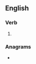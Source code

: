 ==English==

===Verb===
{{head|en|verb form}}

# {{en-past of|stabilise}}

===Anagrams===
* {{anagrams|en|disableist}}